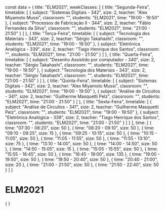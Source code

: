 const data = {
  title: "ELM2021",
  weekClasses: [
    {
      title: "Segunda-Feira",
      timetable: [
        {
          subject: "Sistemas Digitais - 342",
          size: 2,
          teacher: "Alex Miyamoto Mussi",
          classroom: "",
          students: "ELM2021",
          time: "19:00 - 19:50"
        },
        {
          subject: "Processos de Fabricação II - 344",
          size: 2,
          teacher: "Fábio Fernandes da Silva",
          classroom: "",
          students: "ELM2021",
          time: "21:00 - 21:50"
        }
      ]
    },
    {
      title: "Terça-Feira",
      timetable: [
        {
          subject: "Tecnologia dos Materiais - 343",
          size: 2,
          teacher: "Sérgio Takahashi",
          classroom: "",
          students: "ELM2021",
          time: "19:00 - 19:50"
        },
        {
          subject: "Eletrônica Analógica - 339",
          size: 2,
          teacher: "Tiago Henrique dos Santos",
          classroom: "",
          students: "ELM2021",
          time: "21:00 - 21:50"
        }
      ]
    },
    {
      title: "Quarta-Feira",
      timetable: [
        {
          subject: "Desenho Assistido por computador - 340",
          size: 2,
          teacher: "Sérgio Takahashi",
          classroom: "",
          students: "ELM2021",
          time: "19:00 - 19:50"
        },
        {
          subject: "Tecnologia dos Materiais - 343",
          size: 2,
          teacher: "Sérgio Takahashi",
          classroom: "",
          students: "ELM2021",
          time: "21:00 - 21:50"
        }
      ]
    },
    {
      title: "Quinta-Feira",
      timetable: [
        {
          subject: "Sistemas Digitais - 342",
          size: 2,
          teacher: "Alex Miyamoto Mussi",
          classroom: "",
          students: "ELM2021",
          time: "19:00 - 19:50"
        },
        {
          subject: "Análise de Circuitos - 341",
          size: 2,
          teacher: "Guilherme Masquetti Pelz",
          classroom: "",
          students: "ELM2021",
          time: "21:00 - 21:50"
        }
      ]
    },
    {
      title: "Sexta-Feira",
      timetable: [
        {
          subject: "Análise de Circuitos - 341",
          size: 2,
          teacher: "Guilherme Masquetti Pelz",
          classroom: "",
          students: "ELM2021",
          time: "19:00 - 19:50"
        },
        {
          subject: "Eletrônica Analógica - 339",
          size: 2,
          teacher: "Tiago Henrique dos Santos",
          classroom: "",
          students: "ELM2021",
          time: "21:00 - 21:50"
        }
      ]
    }
  ],
  time: [
    {
      time: "07:30 - 08:20",
      size: 50
    },
    {
      time: "08:20 - 09:10",
      size: 50
    },
    {
      time: "09:10 - 09:25",
      size: 15
    },
    {
      time: "09:25 - 10:15",
      size: 50
    },
    {
      time: "10:15 - 11:05",
      size: 50
    },
    {
      time: "11:05 - 11:55",
      size: 50
    },
    {
      time: "11:55 - 13:10",
      size: 75
    },
    {
      time: "13:10 - 14:00",
      size: 50
    },
    {
      time: "14:00 - 14:50",
      size: 50
    },
    {
      time: "14:50 - 15:05",
      size: 15
    },
    {
      time: "15:05 - 15:55",
      size: 50
    },
    {
      time: "15:55 - 16:45",
      size: 50
    },
    {
      time: "16:45 - 19:00",
      size: 135
    },
    {
      time: "19:00 - 19:50",
      size: 50
    },
    {
      time: "19:50 - 20:40",
      size: 50
    },
    {
      time: "20:40 - 21:00",
      size: 20
    },
    {
      time: "21:00 - 21:50",
      size: 50
    },
    {
      time: "21:50 - 22:40",
      size: 50
    }
  ]
}

# ELM2021

<div>
    {
        <Grid
            title={data.title} 
            weekClasses={data.weekClasses} 
            time={data.time}
        />
    }
</div>